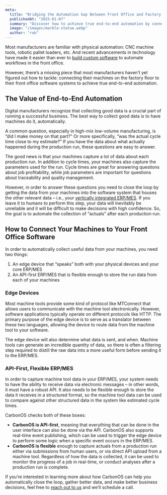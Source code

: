 ```yaml
---
meta:
  title: "Bridging the Automation Gap Between Front Office and Factory Floor"
  publishedAt: "2025-01-07"
  summary: "Discover how to achieve true end-to-end automation by connecting your factory floor machines to your front office software. Learn about the key components needed: edge devices for machine communication and API-first ERP/MES systems for data integration. See how CarbonOS enables automated data collection for better business insights."
  image: "/images/marble-statue.webp"
  author: "rob"
---
```


Most manufacturers are familiar with physical automation: CNC machine tools, robotic pallet loaders, etc. And recent advancements in technology have made it easier than ever to [build custom software](/learn/build-custom-applications) to automate workflows in the front office.

However, there’s a missing piece that most manufacturers haven’t yet figured out how to tackle: connecting their machines on the factory floor to their front office software systems to achieve true end-to-end automation.

## The Value of End-to-End Automation

Digital manufacturers recognize that collecting good data is a crucial part of running a successful business. The best way to collect good data is to have machines do it, automatically.

A common question, especially in high-mix low-volume manufacturing, is “did I make money on that part?” Or more specifically, “was the actual cycle time close to my estimate?” If you have the data about what actually happened during the production run, these questions are easy to answer.

The good news is that your machines capture a lot of data about each production run. In addition to cycle times, your machines also capture the parameters used for the run. Cycle times are great for answering questions about job profitability, while job parameters are important for questions about traceability and quality management.

However, in order to answer these questions you need to close the loop by getting the data from your machines into the software system that houses the other relevant data – i.e., your [vertically integrated ERP/MES](/learn/vertically-integrated-stack). If you leave it to humans to perform this step, your data will inevitably be unreliable and it will be difficult to make decisions with high confidence. So, the goal is to automate the collection of “actuals” after each production run.

## How to Connect Your Machines to Your Front Office Software

In order to automatically collect useful data from your machines, you need two things:

1. An edge device that “speaks” both with your physical devices and your core ERP/MES
2. An API-first ERP/MES that is flexible enough to store the run data from each of your machines

### Edge Devices

Most machine tools provide some kind of protocol like MTConnect that allows users to communicate with the machine tool electronically. However, software applications typically operate on different protocols like HTTP. The primary purpose of the edge device is to serve as a translator between these two languages, allowing the device to route data from the machine tool to your software.

The edge device will also determine what data is sent, and when. Machine tools can generate an incredible quantity of data, so there is often a filtering step required to distill the raw data into a more useful form before sending it to the ERP/MES.

### API-First, Flexible ERP/MES

In order to capture machine tool data in your ERP/MES, your system needs to have the ability to receive data via electronic messages – in other words, it must have a robust API. It also needs to be flexible enough to store the data it receives in a structured format, so the machine tool data can be used to compare against other structured data in the system like estimated cycle times.

CarbonOS checks both of these boxes:

- **CarbonOS is API-first**, meaning that everything that can be done in the user interface can also be done via the API. CarbonOS also supports real-time event publishing, which can be used to trigger the edge device to perform some logic when a specific event occurs in the ERP/MES.
- **CarbonOS is flexible** enough to capture actuals from a production run either via submissions from human users, or via direct API upload from a machine tool. Regardless of how the data is collected, it can be used to monitor the progress of a job in real-time, or conduct analyses after a production run is complete.

If you’re interested in learning more about how CarbonOS can help you automatically close the loop, gather better data, and make better business decisions, feel free to [reach out to us](/contact) and we’ll schedule a call.
